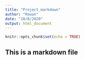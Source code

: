 ```yaml
---
title: "Project_markdown"
author: "Rowan"
date: "10/8/2020"
output: html_document
---
```


```r
knitr::opts_chunk$set(echo = TRUE)
```

## This is a markdown file
